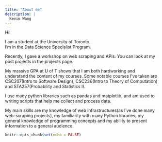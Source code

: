 ```yaml
---
title: "About me"
description: |
  Kevin Wang
---
```


Hi!

I am a student at the University of Toronto.<br>
I'm in the Data Science Specialist Program.

Recently, I gave a workshop on web scraping and APIs. You can look at my past projects in the projects page.<br>

My massive GPA at U of T shows that I am both hardworking and understand the content of my courses. Some notable courses I've taken are CSC207(Intro to Software Design), CSC236(Intro to Theory of Computation) and STA257(Probability and Statistics I).

I use many python libraries such as pandas and matplotlib, and am used to writing scripts that help me collect and process data.

My main skills are my knowledge of web infrastructures(as I've done many web-scraping projects), my familiarity with many Python libraries, my general knowledge of programming concepts and my ability to present information to a general audience.

```r
knitr::opts_chunk$set(echo = FALSE)
```

